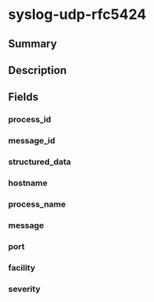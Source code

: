 
# syslog-udp-rfc5424

## Summary

<Tooltip components={props.components} />

## Description

<Description components={props.components} />

## Fields

### process_id

<Field0 components={props.components} />

### message_id

<Field1 components={props.components} />

### structured_data

<Field2 components={props.components} />

### hostname

<Field3 components={props.components} />

### process_name

<Field4 components={props.components} />

### message

<Field5 components={props.components} />

### port

<Field6 components={props.components} />

### facility

<Field7 components={props.components} />

### severity

<Field8 components={props.components} />

